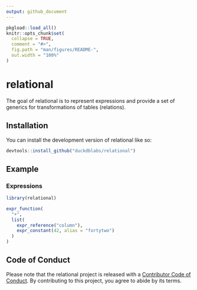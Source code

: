 ```yaml
---
output: github_document
---
```


<!-- README.md is generated from README.Rmd. Please edit that file -->

```r
pkgload::load_all()
knitr::opts_chunk$set(
  collapse = TRUE,
  comment = "#>",
  fig.path = "man/figures/README-",
  out.width = "100%"
)
```

# relational

<!-- badges: start -->
<!-- badges: end -->

The goal of relational is to represent expressions and provide a set of generics for transformations of tables (relations).

## Installation

You can install the development version of relational like so:

``` r
devtools::install_github("duckdblabs/relational")
```

## Example

### Expressions

```r
library(relational)

expr_function(
  "+", 
  list(
    expr_reference("column"),
    expr_constant(42, alias = "fortytwo")
  )
)
```

## Code of Conduct
  
Please note that the relational project is released with a [Contributor Code of Conduct](CODE_OF_CONDUCT.md). By contributing to this project, you agree to abide by its terms.
